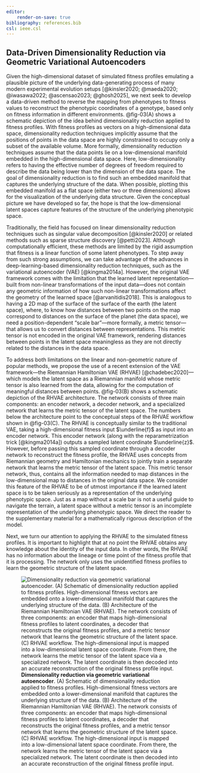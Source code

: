```yaml
---
editor:
    render-on-save: true
bibliography: references.bib
csl: ieee.csl
---
```


## Data-Driven Dimensionality Reduction via Geometric Variational Autoencoders

Given the high-dimensional dataset of simulated fitness profiles emulating a
plausible picture of the underlying data-generating process of many modern
experimental evolution setups [@kinsler2020; @maeda2020; @iwasawa2022;
@ascensao2023; @ghosh2025], we next seek to develop a data-driven method to
reverse the mapping from phenotypes to fitness values to reconstruct the
phenotypic coordinates of a genotype, based only on fitness information in
different environments. @fig-03(A) shows a schematic depiction of the idea
behind dimensionality reduction applied to fitness profiles. With fitness
profiles as vectors on a high-dimensional data space, dimensionality reduction
techniques implicitly assume that the positions of points in the data space are
highly constrained to occupy only a subset of the available volume. More
formally, dimensionality reduction techniques assume that the data points lie on
a low-dimensional manifold embedded in the high-dimensional data space. Here,
low-dimensionality refers to having the effective number of degrees of freedom
required to describe the data being lower than the dimension of the data space.
The goal of dimensionality reduction is to find such an embedded manifold that
captures the underlying structure of the data. When possible, plotting this
embedded manifold as a flat space (either two or three dimensions) allows for
the visualization of the underlying data structure. Given the conceptual picture
we have developed so far, the hope is that the low-dimensional latent spaces
capture features of the structure of the underlying phenotypic space.

Traditionally, the field has focused on linear dimensionality reduction
techniques such as singular value decomposition [@kinsler2020] or related
methods such as sparse structure discovery [@petti2023]. Although
computationally efficient, these methods are limited by the rigid assumption
that fitness is a linear function of some latent phenotypes. To step away from
such strong assumptions, we can take advantage of the advances in
deep-learning-based dimensionality reduction techniques, such as the variational
autoencoder (VAE) [@kingma2014a]. However, the original VAE framework comes with
the limitation that the learned latent representation---built from non-linear
transformations of the input data---does not contain any geometric information
of how such non-linear transformations affect the geometry of the learned space
[@arvanitidis2018]. This is analogous to having a 2D map of the surface of the
surface of the earth (the latent space), where, to know how distances between
two points on the map correspond to distances on the surface of the planet (the
data space), we need a position-dependent "scale bar"---more formally, a metric
tensor---that allows us to convert distances between representations. This
metric tensor is not encoded in the original VAE framework, rendering distances
between points in the latent space meaningless as they are not directly related
to the distances in the data space.

To address both limitations on the linear and non-geometric nature of popular
methods, we propose the use of a recent extension of the VAE framework---the
Riemannian Hamiltonian VAE (RHVAE) [@chadebec2020]---which models the latent
space as a Riemannian manifold whose metric tensor is also learned from the
data, allowing for the computation of meaningful distances between points.
@fig-03(B) shows a schematic depiction of the RHVAE architecture. The network
consists of three main components: an encoder network, a decoder network, and a
specialized network that learns the metric tensor of the latent space. The
numbers below the architecture point to the conceptual steps of the RHVAE
workflow shown in @fig-03(C). The RHVAE is conceptually similar to the
traditional VAE, taking a high-dimensional fitness input $\underline{f}$ as
input into an encoder network. This encoder network (along with the
reparametrization trick [@kingma2014a]) outputs a sampled latent coordinate
$\underline{z}$. However, before passing this sampled coordinate through a
decoder network to reconstruct the fitness profile, the RHVAE uses concepts from
Riemannian geometry and Hamiltonian mechanics to jointly train a separate
network that learns the metric tensor of the latent space. This metric tensor
network, thus, contains all the information needed to map distances in the
low-dimensional map to distances in the original data space. We consider this
feature of the RHVAE to be of utmost importance if the learned latent space is
to be taken seriously as a representation of the underlying phenotypic space.
Just as a map without a scale bar is not a useful guide to navigate the terrain,
a latent space without a metric tensor is an incomplete representation of the
underlying phenotypic space. We direct the reader to the supplementary material
for a mathematically rigorous description of the model. 

Next, we turn our attention to applying the RHVAE to the simulated fitness
profiles. It is important to highlight that at no point the RHVAE obtains any
knowledge about the identity of the input data. In other words, the RHVAE has no
information about the lineage or time point of the fitness profile that it is
processing. The network only uses the unidentified fitness profiles to learn the
geometric structure of the latent space.

![**Dimensionality reduction via geometric variational autoencoder**. (A)
Schematic of dimensionality reduction applied to fitness profiles.
High-dimensional fitness vectors are embedded onto a lower-dimensional manifold
that captures the underlying structure of the data. (B) Architecture of the
Riemannian Hamiltonian VAE (RHVAE). The network consists of three components: an
encoder that maps high-dimensional fitness profiles to latent coordinates, a
decoder that reconstructs the original fitness profiles, and a metric tensor
network that learns the geometric structure of the latent space. (C) RHVAE
workflow. The high-dimensional input is mapped into a low-dimensional latent
space coordinate. From there, the network learns the metric tensor of the latent
space via a specialized network. The latent coordinate is then decoded into an
accurate reconstruction of the original fitness profile
input.](./fig/main/fig03_v04){#fig-03}